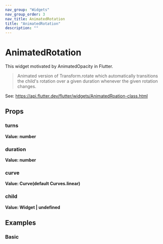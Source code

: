 ```yaml
---
nav_group: "Widgets"
nav_group_order: 3
nav_title: AnimatedRotation
title: "AnimatedRotation"
description: ""
---
```


# AnimatedRotation

This widget motivated by AnimatedOpacity in Flutter.

> Animated version of Transform.rotate which automatically transitions the child's rotation over a given duration whenever the given rotation changes.

See: https://api.flutter.dev/flutter/widgets/AnimatedRoation-class.html

## Props

### turns

**Value: number**

### duration

**Value: number**

### curve

**Value: Curve(default Curves.linear)**

### child

**Value: Widget | undefined**

## Examples

### Basic
